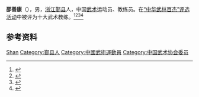 '''邵善康'''（{{bd|1934年|}}），男，[[浙江|浙江]][[鄞县|鄞县]]人，中国[[武术|武术]]运动员、教练员。在[[“中华武林百杰”评选活动|“中华武林百杰”评选活动]]中被评为十大武术教练。<ref>{{Cite book|title=中国功夫辞典|author=李春生主编|publisher=中州古籍出版社|year=1987|isbn=|location=郑州|pages=}}</ref><ref>{{Cite book|title=体育百科大全23 武术二|author=吴兆祥主编|publisher=安徽人民出版社|year=2010|isbn=|location=合肥|pages=}}</ref><ref>{{Cite book|title=二十世纪中国名人辞典|author=蔡开松, 于信凤主编; 曾卓明, 周溯源, 赵书刚副主编|publisher=辽宁人民出版社|year=1991|isbn=|location=沈阳|pages=}}</ref><ref>{{Cite book|title=中国太极拳辞典|author=余功保编著|publisher=人民体育出版社|year=2006|isbn=|location=北京|pages=}}</ref>

== 参考资料 ==
{{reflist}}

{{中国人物小作品}}
{{Navboxes
| title  = 邵善康在[[中国武术协会|中国武术协会]]的职务
| list1  =
{{中国武术协会第三届委员会}}
{{中国武术协会第四届委员会}}
{{中国武术协会第五届委员会}}
}}

{{Authority control}}
{{DEFAULTSORT:Shao邵}}
[[Category:邵姓|Shan]]
[[Category:鄞县人|Category:鄞县人]]
[[Category:中國武術運動員|Category:中國武術運動員]]
[[Category:中国武术协会委员|Category:中国武术协会委员]]